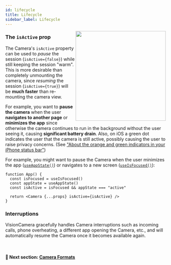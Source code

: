 ```yaml
---
id: lifecycle
title: Lifecycle
sidebar_label: Lifecycle
---
```



<div>
  <img align="right" width="283" src={useBaseUrl("img/example.png")} />
</div>

### The `isActive` prop

The Camera's `isActive` property can be used to _pause_ the session (`isActive={false}`) while still keeping the session "warm". This is more desirable than completely unmounting the camera, since _resuming_ the session (`isActive={true}`) will be **much faster** than re-mounting the camera view.

For example, you want to **pause the camera** when the user **navigates to another page** or **minimizes the app** since otherwise the camera continues to run in the background without the user seeing it, causing **significant battery drain**. Also, on iOS a green dot indicates the user that the camera is still active, possibly causing the user to raise privacy concerns. (See ["About the orange and green indicators in your iPhone status bar"](https://support.apple.com/en-us/HT211876))

For example, you might want to pause the Camera when the user minimizes the app ([`useAppState()`](https://github.com/react-native-community/hooks?tab=readme-ov-file#useappstate)) or navigates to a new screen ([`useIsFocused()`](https://reactnavigation.org/docs/use-is-focused/)):

```tsx
function App() {
  const isFocused = useIsFocused()
  const appState = useAppState()
  const isActive = isFocused && appState === "active"

  return <Camera {...props} isActive={isActive} />
}
```

### Interruptions

VisionCamera gracefully handles Camera interruptions such as incoming calls, phone overheating, a different app opening the Camera, etc., and will automatically resume the Camera once it becomes available again.

<br />

#### 🚀 Next section: [Camera Formats](formats)
